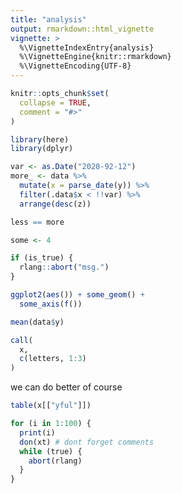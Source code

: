 ```yaml
---
title: "analysis"
output: rmarkdown::html_vignette
vignette: >
  %\VignetteIndexEntry{analysis}
  %\VignetteEngine{knitr::rmarkdown}
  %\VignetteEncoding{UTF-8}
---
```


```r
knitr::opts_chunk$set(
  collapse = TRUE,
  comment = "#>"
)
```

```r
library(here)
library(dplyr)

var <- as.Date("2020-92-12")
more_ <- data %>%
  mutate(x = parse_date(y)) %>%
  filter(.data$x < !!var) %>%
  arrange(desc(z))

less == more

some <- 4

if (is_true) {
  rlang::abort("msg.")
}

ggplot2(aes()) + some_geom() +
  some_axis(f())

mean(data$y)

call(
  x,
  c(letters, 1:3)
)
```

we can do better of course
```r

table(x[["yful"]])

for (i in 1:100) {
  print(i)
  don(xt) # dont forget comments
  while (true) {
    abort(rlang)
  }
}
```

